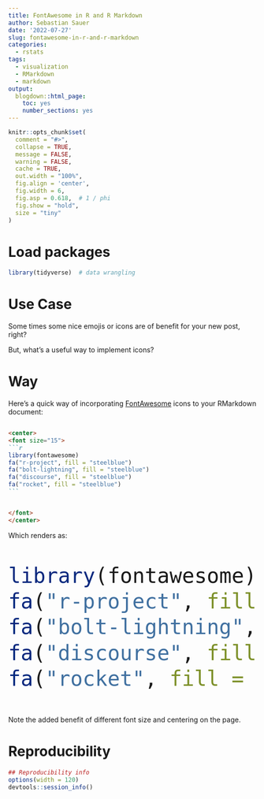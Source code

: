 ```yaml
---
title: FontAwesome in R and R Markdown
author: Sebastian Sauer
date: '2022-07-27'
slug: fontawesome-in-r-and-r-markdown
categories:
  - rstats
tags:
  - visualization
  - RMarkdown
  - markdown
output:
  blogdown::html_page:
    toc: yes
    number_sections: yes
---
```




```r
knitr::opts_chunk$set(
  comment = "#>",
  collapse = TRUE,
  message = FALSE,
  warning = FALSE,
  cache = TRUE,
  out.width = "100%",
  fig.align = 'center',
  fig.width = 6,
  fig.asp = 0.618,  # 1 / phi
  fig.show = "hold",
  size = "tiny"
)
```



# Load packages

```r
library(tidyverse)  # data wrangling
```


# Use Case


Some times some nice emojis or icons are of benefit for your new post, right?

But, what's a useful way to implement icons?


# Way

Here's a quick way of incorporating [FontAwesome](https://fontawesome.com/) icons to your RMarkdown document:


````markdown

<center>
<font size="15"> 
```r
library(fontawesome)
fa("r-project", fill = "steelblue")
fa("bolt-lightning", fill = "steelblue")
fa("discourse", fill = "steelblue")
fa("rocket", fill = "steelblue")
```


</font>
</center>
```` 



Which renders as:

<center>
<font size="15"> 
```r
library(fontawesome)
fa("r-project", fill = "steelblue")
fa("bolt-lightning", fill = "steelblue")
fa("discourse", fill = "steelblue")
fa("rocket", fill = "steelblue")
```


</font>
</center>


Note the added benefit of different font size and centering on the page.



# Reproducibility

```r
## Reproducibility info
options(width = 120)
devtools::session_info()

```


